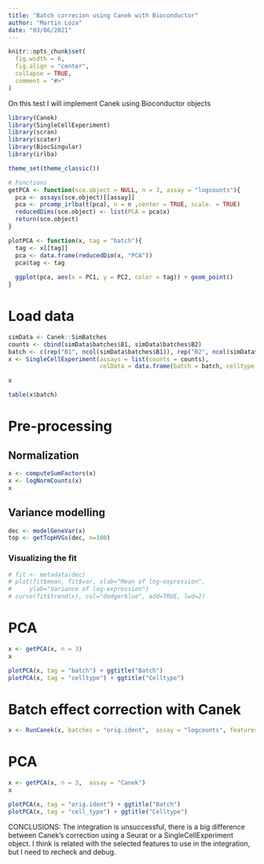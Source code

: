 ```yaml
---
title: "Batch correcion using Canek with Bioconductor"
author: "Martin Loza"
date: "03/06/2021"
---
```


```r
knitr::opts_chunk$set(
  fig.width = 6,
  fig.align = "center",
  collapse = TRUE,
  comment = "#>"
)
```

On this test I will implement Canek using Bioconductor objects

```r
library(Canek)
library(SingleCellExperiment)
library(scran)
library(scater)
library(BiocSingular)
library(irlba)

theme_set(theme_classic())

# Functions
getPCA <- function(sce.object = NULL, n = 3, assay = "logcounts"){
  pca <- assays(sce.object)[[assay]]
  pca <- prcomp_irlba(t(pca), n = n ,center = TRUE, scale. = TRUE)
  reducedDims(sce.object) <- list(PCA = pca$x)
  return(sce.object)
}

plotPCA <- function(x, tag = "batch"){
  tag <- x[[tag]]
  pca <- data.frame(reducedDim(x, "PCA"))
  pca$tag <- tag
  
  ggplot(pca, aes(x = PC1, y = PC2, color = tag)) + geom_point()
}
```

# Load data

```r
simData <- Canek::SimBatches
counts <- cbind(simData$batches$B1, simData$batches$B2)
batch <- c(rep("B1", ncol(simData$batches$B1)), rep("B2", ncol(simData$batches$B2)))
x <- SingleCellExperiment(assays = list(counts = counts),
                          colData = data.frame(batch = batch, celltype = simData$cell_types))

x
```

```r
table(x$batch)
```

# Pre-processing

## Normalization

```r
x <- computeSumFactors(x)
x <- logNormCounts(x)
x
```

## Variance modelling

```r
dec <- modelGeneVar(x)
top <- getTopHVGs(dec, n=100)
```

### Visualizing the fit

```r
# fit <- metadata(dec)
# plot(fit$mean, fit$var, xlab="Mean of log-expression",
#     ylab="Variance of log-expression")
# curve(fit$trend(x), col="dodgerblue", add=TRUE, lwd=2)
```

# PCA

```r
x <- getPCA(x, n = 3)
x
```

```r
plotPCA(x, tag = "batch") + ggtitle("Batch")
plotPCA(x, tag = "celltype") + ggtitle("Celltype")
```

# Batch effect correction with Canek

```r
x <- RunCanek(x, batches = "orig.ident",  assay = "logcounts", features = features)
```

# PCA

```r
x <- getPCA(x, n = 3,  assay = "Canek")
x
```

```r
plotPCA(x, tag = "orig.ident") + ggtitle("Batch")
plotPCA(x, tag = "cell_type") + ggtitle("Celltype")
```
CONCLUSIONS:
The integration is unsuccessful, there is a big difference between Canek's correction using a Seurat or a SingleCellExperiment object. I think is related with the selected features to use in the integration, but I need to recheck and debug. 







